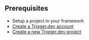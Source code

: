 ## Prerequisites

- Setup a project in your framework
- [Create a Trigger.dev account](https://cloud.trigger.dev)
- [Create a new Trigger.dev project](v3/creating-a-project)